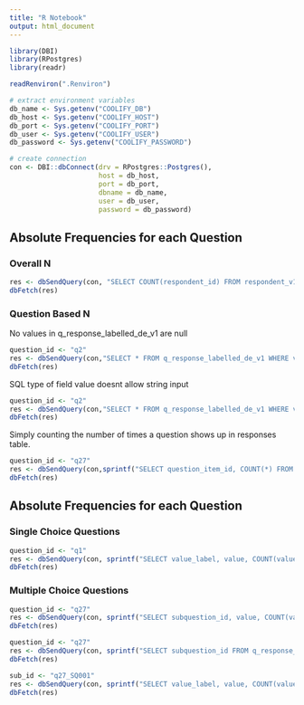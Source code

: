 ```yaml
---
title: "R Notebook"
output: html_document
---
```


```r
library(DBI)
library(RPostgres)
library(readr)

readRenviron(".Renviron")

# extract environment variables
db_name <- Sys.getenv("COOLIFY_DB")
db_host <- Sys.getenv("COOLIFY_HOST")
db_port <- Sys.getenv("COOLIFY_PORT")
db_user <- Sys.getenv("COOLIFY_USER")
db_password <- Sys.getenv("COOLIFY_PASSWORD")

# create connection
con <- DBI::dbConnect(drv = RPostgres::Postgres(),
                      host = db_host,
                      port = db_port,
                      dbname = db_name,
                      user = db_user,
                      password = db_password)

```

## Absolute Frequencies for each Question
### Overall N

```r
res <- dbSendQuery(con, "SELECT COUNT(respondent_id) FROM respondent_v1")
dbFetch(res)
```

###  Question Based N

No values in q_response_labelled_de_v1 are null
```r
question_id <- "q2"
res <- dbSendQuery(con,"SELECT * FROM q_response_labelled_de_v1 WHERE value is null")
dbFetch(res)
```

SQL type of field value doesnt allow string input
```r
question_id <- "q2"
res <- dbSendQuery(con,"SELECT * FROM q_response_labelled_de_v1 WHERE value = 'NA'")
dbFetch(res)
```
Simply counting the number of times a question shows up in responses table.
```r
question_id <- "q27"
res <- dbSendQuery(con,sprintf("SELECT question_item_id, COUNT(*) FROM q_response_labelled_de_v1 WHERE question_item_ID = '%s' GROUP BY question_item_id", question_id))
dbFetch(res)
```
## Absolute Frequencies for each Question
### Single Choice Questions

```r
question_id <- "q1"
res <- dbSendQuery(con, sprintf("SELECT value_label, value, COUNT(value) FROM q_response_labelled_de_v1 WHERE question_item_id = '%s' GROUP BY value, value_label", question_id))
dbFetch(res)
```
### Multiple Choice Questions

```r
question_id <- "q27"
res <- dbSendQuery(con, sprintf("SELECT subquestion_id, value, COUNT(value), value_label FROM q_response_labelled_en_v1 WHERE  question_item_id IN ( SELECT question_item_id from q_response_labelled_en_v1 where question_item_id = '%s') GROUP BY value, value_label, subquestion_id", question_id))
dbFetch(res)
```
```r
question_id <- "q27"
res <- dbSendQuery(con, sprintf("SELECT subquestion_id FROM q_response_labelled_en_v1 WHERE  question_item_id IN ( SELECT question_item_id from q_response_labelled_en_v1 where question_item_id = '%s') GROUP BY subquestion_id", question_id))
dbFetch(res)
```
```r
sub_id <- "q27_SQ001"
res <- dbSendQuery(con, sprintf("SELECT value_label, value, COUNT(value) FROM q_response_labelled_de_v1 WHERE subquestion_id = '%s' GROUP BY value, value_label", sub_id))
dbFetch(res)
```


